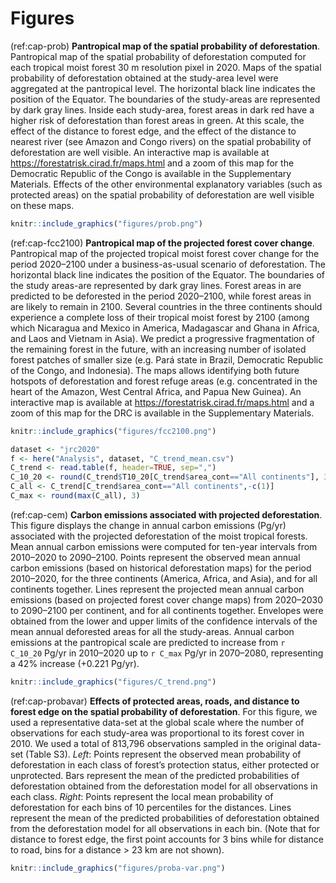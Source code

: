 # Figures {-}

<!----------------------------------------------------------------->
<!-- Pantropical map of the spatial probability of deforestation -->
<!----------------------------------------------------------------->

(ref:cap-prob) **Pantropical map of the spatial probability of deforestation**. Pantropical map of the spatial probability of deforestation computed for each tropical moist forest 30 m resolution pixel in 2020. Maps of the spatial probability of deforestation obtained at the study-area level were aggregated at the pantropical level. The horizontal black line indicates the position of the Equator. The boundaries of the study-areas are represented by dark gray lines. Inside each study-area, forest areas in dark red have a higher risk of deforestation than forest areas in green. At this scale, the effect of the distance to forest edge, and the effect of the distance to nearest river (see Amazon and Congo rivers) on the spatial probability of deforestation are well visible. An interactive map is available at <https://forestatrisk.cirad.fr/maps.html> and a zoom of this map for the Democratic Republic of the Congo is available in the Supplementary Materials. Effects of the other environmental explanatory variables (such as protected areas) on the spatial probability of deforestation are well visible on these maps.

```r
knitr::include_graphics("figures/prob.png")
```

<!----------------------------------->
<!-- Projected forest cover change -->
<!----------------------------------->

(ref:cap-fcc2100) **Pantropical map of the projected forest cover change**. Pantropical map of the projected tropical moist forest cover change for the period 2020--2100 under a business-as-usual scenario of deforestation. The horizontal black line indicates the position of the Equator. The boundaries of the study areas-are represented by dark gray lines. Forest areas in \textcolor{red}{red} are predicted to be deforested in the period 2020--2100, while forest areas in \textcolor{darkgreen}{green} are likely to remain in 2100. Several countries in the three continents should experience a complete loss of their tropical moist forest by 2100 (among which Nicaragua and Mexico in America, Madagascar and Ghana in Africa, and Laos and Vietnam in Asia). We predict a progressive fragmentation of the remaining forest in the future, with an increasing number of isolated forest patches of smaller size (e.g. Pará state in Brazil, Democratic Republic of the Congo, and Indonesia). The maps allows identifying both future hotspots of deforestation and forest refuge areas (e.g. concentrated in the heart of the Amazon, West Central Africa, and Papua New Guinea). An interactive map is available at <https://forestatrisk.cirad.fr/maps.html> and a zoom of this map for the DRC is available in the Supplementary Materials.

```r
knitr::include_graphics("figures/fcc2100.png")
```

<!-------------------------------------------------------------->
<!-- Carbon emissions associated with projected deforestation -->
<!-------------------------------------------------------------->

```r
dataset <- "jrc2020"
f <- here("Analysis", dataset, "C_trend_mean.csv")
C_trend <- read.table(f, header=TRUE, sep=",")
C_10_20 <- round(C_trend$T10_20[C_trend$area_cont=="All continents"], 3)
C_all <- C_trend[C_trend$area_cont=="All continents",-c(1)]
C_max <- round(max(C_all), 3)
```

(ref:cap-cem) **Carbon emissions associated with projected deforestation**. This figure displays the change in annual carbon emissions (Pg/yr) associated with the projected deforestation of the moist tropical forests. Mean annual carbon emissions were computed for ten-year intervals from 2010--2020 to 2090--2100. Points represent the observed mean annual carbon emissions (based on historical deforestation maps) for the period 2010--2020, for the three continents (America, Africa, and Asia), and for all continents together. Lines represent the projected mean annual carbon emissions (based on projected forest cover change maps) from 2020--2030 to 2090--2100 per continent, and for all continents together. Envelopes were obtained from the lower and upper limits of the confidence intervals of the mean annual deforested areas for all the study-areas. Annual carbon emissions at the pantropical scale are predicted to increase from `r C_10_20` Pg/yr in 2010--2020 up to `r C_max` Pg/yr in 2070--2080, representing a 42% increase (+0.221 Pg/yr).  

```r
knitr::include_graphics("figures/C_trend.png")
```

<!-------------------------------------------------------------------------------------->
<!-- Effects of explanatory variables on the spatial probability of deforestation -->
<!-------------------------------------------------------------------------------------->

(ref:cap-probavar) **Effects of protected areas, roads, and distance to forest edge on the spatial probability of deforestation**. For this figure, we used a representative data-set at the global scale where the number of observations for each study-area was proportional to its forest cover in 2010. We used a total of 813,796 observations sampled in the original data-set (Table S3). _Left_: Points represent the observed mean probability of deforestation in each class of forest's protection status, either protected or unprotected. Bars represent the mean of the predicted probabilities of deforestation obtained from the deforestation model for all observations in each class. _Right_: Points represent the local mean probability of deforestation for each bins of 10 percentiles for the distances. Lines represent the mean of the predicted probabilities of deforestation obtained from the deforestation model for all observations in each bin. (Note that for distance to forest edge, the first point accounts for 3 bins while for distance to road, bins for a distance > 23 km are not shown).

```r
knitr::include_graphics("figures/proba-var.png")
```

\newpage
